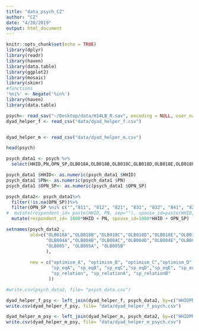 ```yaml
---
title: "data_psych_CZ"
author: "CZ"
date: "4/20/2019"
output: html_document
---
```


```r
knitr::opts_chunk$set(echo = TRUE)
library(dplyr)
library(readr)
library(haven)
library(data.table)
library(ggplot2)
library(mosaic)
library(skimr)
#functions
'%ni%' <- Negate('%in%')
library(haven)
library(data.table)
```

```r
psych<- read_sav("~/Desktop/data/H14LB_R.sav", encoding = NULL, user_na = FALSE)
dyad_helper_f <- read_csv("data/dyad_helper_f.csv")


dyad_helper_m <- read_csv("data/dyad_helper_m.csv")
```

```r
head(psych)

psych_data1 <- psych %>%
  select(HHID,PN,OPN_SP,OLB018A,OLB018B,OLB018C,OLB018D,OLB018E,OLB018F,OLB018G,OLB018H,OLB018I,OLB018J, OLB004A,OLB004B,OLB004C,OLB004D,OLB004E,OLB004F,OLB004G,OLB005, OLB005A, OLB005B)

psych_data1 $HHID<- as.numeric(psych_data1 $HHID)
psych_data1 $PN<- as.numeric(psych_data1 $PN)
psych_data1 $OPN_SP<- as.numeric(psych_data1 $OPN_SP)

psych_data2<- psych_data1%>%
  filter(!is.na(OPN_SP))%>%
  filter(OPN_SP %ni% c("","811", "812", "821", "831", "832", "841", "822"))%>%
#  mutate(respondent_id= paste(HHID, PN, sep=""), spouse_id=paste(HHID, OPN_SP, sep=""))
  mutate(respondent_id= 1000*HHID + PN, spouse_id=1000*HHID + OPN_SP)

setnames(psych_data2 ,
         old=c("OLB018A","OLB018B","OLB018C","OLB018D","OLB018E","OLB018F","OLB018G","OLB018H","OLB018I","OLB018J",
               "OLB004A","OLB004B","OLB004C","OLB004D","OLB004E","OLB004F","OLB004G",
               "OLB005", "OLB005A", "OLB005B"
               ),
         
         new = c("optimism_A", "optimism_B", "optimism_C","optimism_D", "optimism_E","optimism_F","optimism_G","optimism_H","optimism_I","optimism_J",
                 "sp_eqA", "sp_eqB", "sp_eqC","sp_eqD","sp_eqE", "sp_eqF", "sp_eqG",
                 "sp_relation", "sp_relationA", "sp_relationB"
                ))

#write.csv(psych_data2, file= "psych_data.csv")
```


```r
dyad_helper_f_psy <- left_join(dyad_helper_f, psych_data2, by=c("HHIDPN" = "respondent_id"))
write.csv(dyad_helper_f_psy, file= "data/dyad_helper_f_psych.csv")

dyad_helper_m_psy <- left_join(dyad_helper_m, psych_data2, by=c("HHIDPN" = "respondent_id"))
write.csv(dyad_helper_m_psy, file= "data/dyad_helper_m_psych.csv")


```



